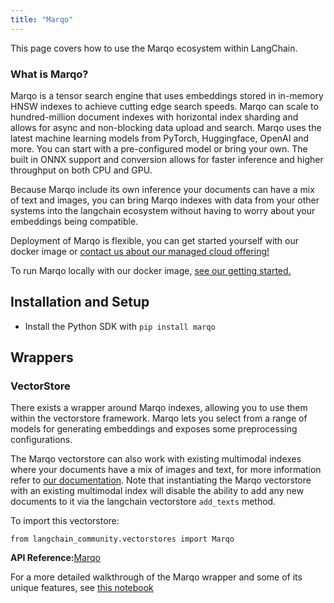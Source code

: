 ```yaml
---
title: "Marqo"
---
```


This page covers how to use the Marqo ecosystem within LangChain.

### **What is Marqo?**

Marqo is a tensor search engine that uses embeddings stored in in-memory HNSW indexes to achieve cutting edge search speeds. Marqo can scale to hundred-million document indexes with horizontal index sharding and allows for async and non-blocking data upload and search. Marqo uses the latest machine learning models from PyTorch, Huggingface, OpenAI and more. You can start with a pre-configured model or bring your own. The built in ONNX support and conversion allows for faster inference and higher throughput on both CPU and GPU.

Because Marqo include its own inference your documents can have a mix of text and images, you can bring Marqo indexes with data from your other systems into the langchain ecosystem without having to worry about your embeddings being compatible.

Deployment of Marqo is flexible, you can get started yourself with our docker image or [contact us about our managed cloud offering!](https://www.marqo.ai/pricing)

To run Marqo locally with our docker image, [see our getting started.](https://docs.marqo.ai/latest/)

## Installation and Setup

* Install the Python SDK with `pip install marqo`

## Wrappers

### VectorStore

There exists a wrapper around Marqo indexes, allowing you to use them within the vectorstore framework. Marqo lets you select from a range of models for generating embeddings and exposes some preprocessing configurations.

The Marqo vectorstore can also work with existing multimodal indexes where your documents have a mix of images and text, for more information refer to [our documentation](https://docs.marqo.ai/latest/#multi-modal-and-cross-modal-search). Note that instantiating the Marqo vectorstore with an existing multimodal index will disable the ability to add any new documents to it via the langchain vectorstore `add_texts` method.

To import this vectorstore:

```
from langchain_community.vectorstores import Marqo
```

**API Reference:**[Marqo](https://python.langchain.com/api_reference/community/vectorstores/langchain_community.vectorstores.marqo.Marqo.html)

For a more detailed walkthrough of the Marqo wrapper and some of its unique features, see [this notebook](/oss/integrations/vectorstores/marqo)
